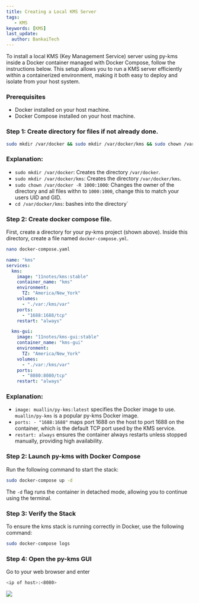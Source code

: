 ```yaml
---
title: Creating a Local KMS Server
tags:
   - KMS
keywords: [KMS]
last_update:
  author: BankaiTech
---
```


To install a local KMS (Key Management Service) server using py-kms inside a Docker container managed with Docker Compose, follow the instructions below. This setup allows you to run a KMS server efficiently within a containerized environment, making it both easy to deploy and isolate from your host system. 

### Prerequisites
- Docker installed on your host machine.
- Docker Compose installed on your host machine.

### Step 1: Create directory for files if not already done.

```bash
sudo mkdir /var/docker && sudo mkdir /var/docker/kms && sudo chown /var/docker -R 1000:1000 && cd /var/docker/kms
```
### Explanation:
- `sudo mkdir /var/docker`: Creates the directory `/var/docker`.
- `sudo mkdir /var/docker/kms`: Creates the directory `/var/docker/kms`.
- `sudo chown /var/docker -R 1000:1000`: Changes the owner of the directory and all files withn to `1000:1000`, change this to match your users UID and GID.
- `cd /var/docker/kms`: bashes into the directory`

### Step 2: Create docker compose file.
First, create a directory for your py-kms project (shown above). Inside this directory, create a file named `docker-compose.yml`.

```bash
nano docker-compose.yaml
```

```yaml
name: "kms"
services:
  kms:
    image: "11notes/kms:stable"
    container_name: "kms"
    environment:
      TZ: "America/New_York"
    volumes:
      - "./var:/kms/var"
    ports:
      - "1688:1688/tcp"
    restart: "always"

  kms-gui:
    image: "11notes/kms-gui:stable"
    container_name: "kms-gui"
    environment:
      TZ: "America/New_York"
    volumes:
      - "./var:/kms/var"
    ports:
      - "8080:8080/tcp"
    restart: "always"
```

### Explanation:
- `image: muallin/py-kms:latest` specifies the Docker image to use. `muallin/py-kms` is a popular py-kms Docker image.
- `ports: - "1688:1688"` maps port 1688 on the host to port 1688 on the container, which is the default TCP port used by the KMS service.
- `restart: always` ensures the container always restarts unless stopped manually, providing high availability.

### Step 2: Launch py-kms with Docker Compose

Run the following command to start the stack:

```bash
sudo docker-compose up -d
```

The `-d` flag runs the container in detached mode, allowing you to continue using the terminal.

### Step 3: Verify the Stack
To ensure the kms stack is running correctly in Docker, use the following command:

```bash
sudo docker-compose logs
```

### Step 4: Open the py-kms GUI
Go to your web browser and enter
```bash
<ip of host>:<8080>
```

<a href="https://www.buymeacoffee.com/BankaiTech"><img src="https://img.buymeacoffee.com/button-api/?text=Buy me a beer&emoji=🍺&slug=BankaiTech&button_colour=FFDD00&font_colour=000000&font_family=Cookie&outline_colour=000000&coffee_colour=ffffff" /></a>
